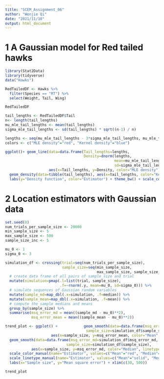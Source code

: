 ```yaml
---
title: "SCEM_Assignment_06"
author: "Wenjie Qi"
date: "2021/11/10"
output: html_document
---
```


# 1 A Gaussian model for Red tailed hawks

```r
library(Stat2Data)
library(tidyverse)
data("Hawks")
```


```r
RedTailedDF <- Hawks %>%
  filter(Species == "RT") %>%
  select(Weight, Tail, Wing)

RedTailedDF
```


```r
tail_lengths <- RedTailedDF$Tail
n<- length(tail_lengths)
mu_mle_tail_lengths <- mean(tail_lengths)
sigma_mle_tail_lengths <- sd(tail_lengths) * sqrt((n-1) / n)

lengths <- seq(mu_mle_tail_lengths - 3*sigma_mle_tail_lengths, mu_mle_tail_lengths + 3*sigma_mle_tail_lengths, sigma_mle_tail_lengths*0.01) # generate indices
colors <- c("MLE density"="red", "Kernel density"="blue")

ggplot()+ geom_line(data=data.frame(Tail_lengths=lengths,
                                    Density=dnorm(lengths,
                                                  mean=mu_mle_tail_lengths,
                                                  sd=sigma_mle_tail_lengths)),
                    aes(x=Tail_lengths, y=Density, color="MLE density")) +
  geom_density(data=tibble(tail_lengths), aes(x=tail_lengths, color="Kernel density")) +
  labs(y="Density function", color="Estimator") + theme_bw() + scale_color_manual(values=colors)
```



# 2 Location estimators with Gaussian data

```r
set.seed(0)
num_trials_per_sample_size <- 20000
min_sample_size <- 5
max_sample_size <- 500
sample_size_inc <- 5

mu_0 <- 1
sigma_0 <- 3

simulation_df <- crossing(trial=seq(num_trials_per_sample_size),
                          sample_size=seq(min_sample_size,
                                          max_sample_size, sample_size_inc)) %>%
  # create data frame of all pairs of sample_size and trial
  mutate(simulation=pmap(.l=list(trial, sample_size),
                         .f=~rnorm(.y, mean=mu_0, sd=sigma_0))) %>%
  # simulate sequences of Gaussian random variables
  mutate(sample_md=map_dbl(.x=simulation, .f=median)) %>%
  mutate(sample_mean=map_dbl(.x=simulation, .f=mean)) %>%
  # compute the sample medians and means
  group_by(sample_size) %>%
  summarise(msq_error_md = mean((sample_md - mu_0)**2), 
            msq_error_mean = mean((sample_mean - mu_0)**2))

trend_plot <- ggplot() +            geom_smooth(data=data.frame(msq_error_mean=simulation_df$msq_error_mean,
                                     sample_size=simulation_df$sample_size),
                     aes(x=sample_size, y=msq_error_mean, color="Mean", linetype="Mean")) +
  geom_smooth(data=data.frame(msq_error_md=simulation_df$msq_error_md,
                            sample_size=simulation_df$sample_size),
            aes(x=sample_size, y=msq_error_md, color="Median", linetype="Median")) + theme_bw() +
  scale_color_manual(name="Estimator", values=c("Mean"="red", "Median"="blue")) +
  scale_linetype_manual(name="Estimator", values=c("Mean"="solid", "Median"="dashed")) + 
  labs(x="Sample size", y="Mean square error") + xlim(c(30, 500))

trend_plot
```





